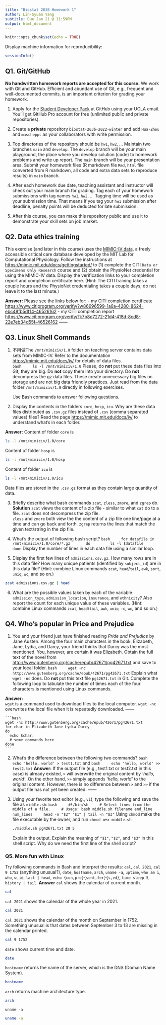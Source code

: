 ```yaml
---
title: "Biostat 203B Homework 1"
author: Lin-Syuan Yang
subtitle: Due Jan 21 @ 11:59PM
output: html_document
---
```


```r
knitr::opts_chunk$set(echo = TRUE)
```

Display machine information for reproducibility:
```r
sessionInfo()
```

## Q1. Git/GitHub

**No handwritten homework reports are accepted for this course.** We work with Git and GitHub. Efficient and abundant use of Git, e.g., frequent and well-documented commits, is an important criterion for grading your homework.

1. Apply for the [Student Developer Pack](https://education.github.com/pack) at GitHub using your UCLA email. You'll get GitHub Pro account for free (unlimited public and private repositories).

2. Create a **private** repository `biostat-203b-2022-winter` and add `Hua-Zhou` and `maschepps` as your collaborators with write permission.

3. Top directories of the repository should be `hw1`, `hw2`, ... Maintain two branches `main` and `develop`. The `develop` branch will be your main playground, the place where you develop solution (code) to homework problems and write up report. The `main` branch will be your presentation area. Submit your homework files (R markdown file `Rmd`, `html` file converted from R markdown, all code and extra data sets to reproduce results) in `main` branch.

4. After each homework due date, teaching assistant and instructor will check out your main branch for grading. Tag each of your homework submissions with tag names `hw1`, `hw2`, ... Tagging time will be used as your submission time. That means if you tag your `hw1` submission after deadline, penalty points will be deducted for late submission.

5. After this course, you can make this repository public and use it to demonstrate your skill sets on job market.

## Q2. Data ethics training

This exercise (and later in this course) uses the [MIMIC-IV data](https://mimic-iv.mit.edu), a freely accessible critical care database developed by the MIT Lab for Computational Physiology. Follow the instructions at <https://mimic.mit.edu/docs/gettingstarted/> to (1) complete the CITI `Data or Specimens Only Research` course and (2) obtain the PhysioNet credential for using the MIMIC-IV data. Display the verification links to your completion report and completion certificate here. (Hint: The CITI training takes a couple hours and the PhysioNet credentialing takes a couple days; do not leave it to the last minute.)

**Answer:**
Please see the links below for:
- my CITI completion certificate <https://www.citiprogram.org/verify/?w86696599-1a6a-4280-8624-ebc48fb5df14-46526162>
- my CITI completion report <https://www.citiprogram.org/verify/?k7b8d7272-21d4-418d-8cd8-22e7eb34d55f-46526162>
------

## Q3. Linux Shell Commands

1. 不用做The `/mnt/mimiciv/1.0` folder on teaching server contains data sets from MIMIC-IV. Refer to the documentation <https://mimic.mit.edu/docs/iv/> for details of data files.  
    ```bash
    ls -l /mnt/mimiciv/1.0
    ```
Please, do **not** put these data files into Git; they are big. Do **not** copy them into your directory. Do **not** decompress the gz data files. These create unnecessary big files on storage and are not big data friendly practices. Just read from the data folder `/mnt/mimiciv/1.0` directly in following exercises. 

    Use Bash commands to answer following questions.

2. Display the contents in the folders `core`, `hosp`, `icu`. Why are these data files distributed as `.csv.gz` files instead of `.csv` (comma separated values) files? Read the page <https://mimic.mit.edu/docs/iv/> to understand what's in each folder.

**Answer:** 
Content of folder `core` is
```bash
ls -l /mnt/mimiciv/1.0/core
```
Content of folder `hosp` is
```bash
ls -l /mnt/mimiciv/1.0/hosp
```
Content of folder `icu` is
```bash
ls -l /mnt/mimiciv/1.0/icu
```
Data files are stored in the `.csv.gz` format as they contain large quantity of data.

3. Briefly describe what bash commands `zcat`, `zless`, `zmore`, and `zgrep` do.
**Solution**
`zcat` views the content of a zip file - similar to what `cat` do to a file. `zcat` does not decompress the zip file.  
`zless` and `zmore` both view the the content of a zip file one line/page at a time and can go back and forth.
`zgrep` returns the lines that match the given text/string in the zip file.

4. What's the output of following bash script?
    ```bash
    for datafile in /mnt/mimiciv/1.0/core/*.gz
      do
        ls -l $datafile
      done
    ```
Display the number of lines in each data file using a similar loop.

5. Display the first few lines of `admissions.csv.gz`. How many rows are in this data file? How many unique patients (identified by `subject_id`) are in this data file? (Hint: combine Linux commands `zcat`, `head`/`tail`, `awk`, `sort`, `uniq`, `wc`, and so on.)
```bash
zcat admissions.csv.gz | head
```
      
6. What are the possible values taken by each of the variable `admission_type`, `admission_location`, `insurance`, and `ethnicity`? Also report the count for each unique value of these variables. (Hint: combine Linux commands `zcat`, `head`/`tail`, `awk`, `uniq -c`, `wc`, and so on.)

## Q4. Who's popular in Price and Prejudice

1. You and your friend just have finished reading *Pride and Prejudice* by Jane Austen. Among the four main characters in the book, Elizabeth, Jane, Lydia, and Darcy, your friend thinks that Darcy was the most mentioned. You, however, are certain it was Elizabeth. Obtain the full text of the novel from <http://www.gutenberg.org/cache/epub/42671/pg42671.txt> and save to your local folder. 
    ```bash
    wget -nc http://www.gutenberg.org/cache/epub/42671/pg42671.txt
    ```
Explain what `wget -nc` does. Do **not** put this text file `pg42671.txt` in Git. Complete the following loop to tabulate the number of times each of the four characters is mentioned using Linux commands.

**Answer: **  
`wget` is a command used to download files to the local computer. `wget -nc` overwrites the local file when it is repeatedly downloaded.
------

    ```bash
    wget -nc http://www.gutenberg.org/cache/epub/42671/pg42671.txt
    for char in Elizabeth Jane Lydia Darcy
    do
      echo $char:
      # some commands here
    done
    ```

2. What's the difference between the following two commands?
    ```bash
    echo 'hello, world' > test1.txt
    ```
    and
    ```bash
    echo 'hello, world' >> test2.txt
    ```
**Answer:**
If the output file (e.g., test1.txt or test2.txt in this case) is already existed, `>` will overwrite the original content by *'hello, world'*. On the other hand, `>>` simply appends *'hello, world'* to the original content. However, there is no difference between `>` and `>>` if the output file has not yet been created. 
------

3. Using your favorite text editor (e.g., `vi`), type the following and save the file as `middle.sh`:
    ```bash
    #!/bin/sh
    # Select lines from the middle of a file.
    # Usage: bash middle.sh filename end_line num_lines
    head -n "$2" "$1" | tail -n "$3"
    ```
Using `chmod` make the file executable by the owner, and run 
`chmod u+x middle.sh`

    ```bash
    ./middle.sh pg42671.txt 20 5
    ```
Explain the output. Explain the meaning of `"$1"`, `"$2"`, and `"$3"` in this shell script. Why do we need the first line of the shell script?


### Q5. More fun with Linux

Try following commands in Bash and interpret the results: `cal`, `cal 2021`, `cal 9 1752` (anything unusual?), `date`, `hostname`, `arch`, `uname -a`, `uptime`, `who am i`, `who`, `w`, `id`, `last | head`, `echo {con,pre}{sent,fer}{s,ed}`, `time sleep 5`, `history | tail`.
**Answer**
`cal` shows the calendar of current month.
```bash
cal 
```
`cal 2021` shows the calendar of the whole year in 2021.
```bash
cal 2021
```
`cal 2021` shows the calendar of the month on September in 1752. Something unusual is that dates between September 3 to 13 are missing in the calendar printed. 
```bash
cal 9 1752
```
`date` shows current time and date.
```bash
date
```
`hostname` returns the name of the server, which is the DNS (Domain Name System).
```bash
hostname
```
`arch` returns machine architecture type.
```bash
arch
```
`uname -a`
```bash
uname -a
```

```bash

```

```bash

```





